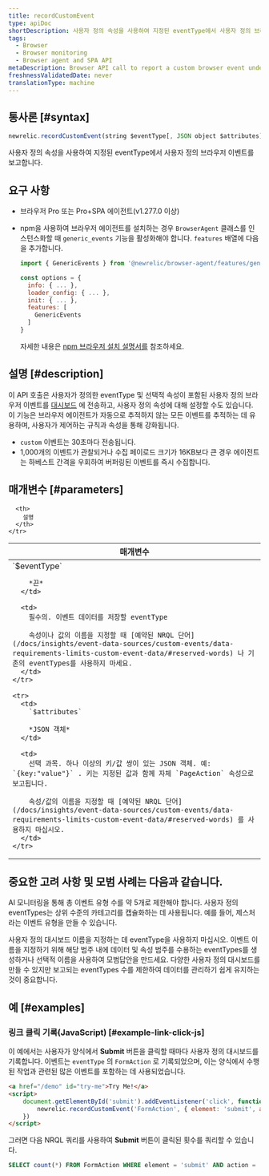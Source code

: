 ```yaml
---
title: recordCustomEvent
type: apiDoc
shortDescription: 사용자 정의 속성을 사용하여 지정된 eventType에서 사용자 정의 브라우저 이벤트를 보고합니다.
tags:
  - Browser
  - Browser monitoring
  - Browser agent and SPA API
metaDescription: Browser API call to report a custom browser event under a specified eventType with custom attributes.
freshnessValidatedDate: never
translationType: machine
---
```


## 통사론 [#syntax]

```js
newrelic.recordCustomEvent(string $eventType[, JSON object $attributes])
```

사용자 정의 속성을 사용하여 지정된 eventType에서 사용자 정의 브라우저 이벤트를 보고합니다.

## 요구 사항

* 브라우저 Pro 또는 Pro+SPA 에이전트(v1.277.0 이상)

* npm을 사용하여 브라우저 에이전트를 설치하는 경우 `BrowserAgent` 클래스를 인스턴스화할 때 `generic_events` 기능을 활성화해야 합니다. `features` 배열에 다음을 추가합니다.

  ```js
  import { GenericEvents } from '@newrelic/browser-agent/features/generic_events';

  const options = {
    info: { ... },
    loader_config: { ... },
    init: { ... },
    features: [
      GenericEvents
    ]
  }
  ```

  자세한 내용은 [npm 브라우저 설치 설명서를](https://www.npmjs.com/package/@newrelic/browser-agent#new-relic-browser-agent) 참조하세요.

## 설명 [#description]

이 API 호출은 사용자가 정의한 eventType 및 선택적 속성이 포함된 사용자 정의 브라우저 이벤트를 [대시보드](/docs/query-your-data/explore-query-data/dashboards/introduction-new-relic-one-dashboards) 에 전송하고, 사용자 정의 속성에 대해 설정할 수도 있습니다. 이 기능은 브라우저 에이전트가 자동으로 추적하지 않는 모든 이벤트를 추적하는 데 유용하며, 사용자가 제어하는 규칙과 속성을 통해 강화됩니다.

* `custom` 이벤트는 30초마다 전송됩니다.
* 1,000개의 이벤트가 관찰되거나 수집 페이로드 크기가 16KB보다 큰 경우 에이전트는 하베스트 간격을 우회하여 버퍼링된 이벤트를 즉시 수집합니다.

## 매개변수 [#parameters]

<table>
  <thead>
    <tr>
      <th width="25%">
        매개변수
      </th>

      <th>
        설명
      </th>
    </tr>
  </thead>

  <tbody>
    <tr>
      <td>
        `$eventType`

        *끈*
      </td>

      <td>
        필수의. 이벤트 데이터를 저장할 eventType

        속성이나 값의 이름을 지정할 때 [예약된 NRQL 단어](/docs/insights/event-data-sources/custom-events/data-requirements-limits-custom-event-data/#reserved-words) 나 기존의 eventTypes를 사용하지 마세요.
      </td>
    </tr>

    <tr>
      <td>
        `$attributes`

        *JSON 객체*
      </td>

      <td>
        선택 과목. 하나 이상의 키/값 쌍이 있는 JSON 객체. 예: `{key:"value"}` . 키는 지정된 값과 함께 자체 `PageAction` 속성으로 보고됩니다.

        속성/값의 이름을 지정할 때 [예약된 NRQL 단어](/docs/insights/event-data-sources/custom-events/data-requirements-limits-custom-event-data/#reserved-words) 를 사용하지 마십시오.
      </td>
    </tr>
  </tbody>
</table>

## 중요한 고려 사항 및 모범 사례는 다음과 같습니다.

AI 모니터링을 통해 총 이벤트 유형 수를 약 5개로 제한해야 합니다. 사용자 정의 eventTypes는 상위 수준의 카테고리를 캡슐화하는 데 사용됩니다. 예를 들어, 제스처라는 이벤트 유형을 만들 수 있습니다.

사용자 정의 대시보드 이름을 지정하는 데 eventType을 사용하지 마십시오. 이벤트 이름을 지정하기 위해 해당 범주 내에 데이터 및 속성 범주를 수용하는 eventTypes를 생성하거나 선택적 이름을 사용하여 모범답안을 만드세요. 다양한 사용자 정의 대시보드를 만들 수 있지만 보고되는 eventTypes 수를 제한하여 데이터를 관리하기 쉽게 유지하는 것이 중요합니다.

## 예 [#examples]

### 링크 클릭 기록(JavaScript) [#example-link-click-js]

이 예에서는 사용자가 양식에서 <DNT>**Submit**</DNT> 버튼을 클릭할 때마다 사용자 정의 대시보드를 기록합니다. 이벤트는 `eventType` 의 `FormAction` 로 기록되었으며, 이는 양식에서 수행된 작업과 관련된 많은 이벤트를 포함하는 데 사용되었습니다.

```html
<a href="/demo" id="try-me">Try Me!</a>
<script>
    document.getElementById('submit').addEventListener('click', function(e) {
        newrelic.recordCustomEvent('FormAction', { element: 'submit', action: 'click' });
    })
</script>
```

그러면 다음 NRQL 쿼리를 사용하여 <DNT>**Submit**</DNT> 버튼이 클릭된 횟수를 쿼리할 수 있습니다.

```sql
SELECT count(*) FROM FormAction WHERE element = 'submit' AND action = 'click' SINCE 1 hour ago
```